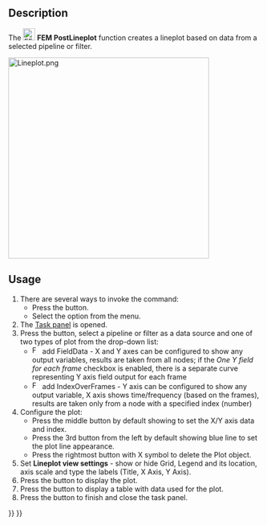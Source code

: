 <languages/>
<translate>

<!--T:1-->
{{Docnav
|[[FEM_PostCreateFunctionBox|Box]]
|[[FEM_PostHistogram|Create Histogram]]
|[[FEM_Workbench|FEM]]
|IconL=FEM_PostCreateFunctionBox.svg
|IconR=FEM_PostHistogram.svg
|IconC=Workbench_FEM.svg
}}

<!--T:2-->
{{GuiCommand
|Name=FEM PostLineplot
|MenuLocation=Results → Data Visualizations → Create Lineplot
|Workbenches=[[FEM_Workbench|FEM]]
|Version=1.1
|SeeAlso=[[FEM_tutorial|FEM tutorial]]
}}

==Description== <!--T:3-->

<!--T:4-->
The [[Image:FEM_PostLineplot.svg|24px]] '''FEM PostLineplot''' function creates a lineplot based on data from a selected pipeline or filter.

</translate>
[[File:Lineplot.png|400px]]
<translate>
<!--T:8-->
{{Caption|Example of a line plot}}

==Usage== <!--T:5-->

<!--T:6-->
# There are several ways to invoke the command:
#* Press the {{Button|[[Image:FEM_PostLineplot.svg|16px]] [[FEM_PostLineplot|Create Lineplot]]}} button.
#* Select the {{MenuCommand|Results → Data Visualizations → [[Image:FEM_PostLineplot.svg|16px]] Create Lineplot}} option from the menu.
# The [[Task_panel|Task panel]] is opened.
# Press the {{Button|Add data from}} button, select a pipeline or filter as a data source and one of two types of plot from the drop-down list:
#* [[Image:FEM_PostIndex.svg|16px]] add FieldData - X and Y axes can be configured to show any output variables, results are taken from all nodes; if the ''One Y field for each frame'' checkbox is enabled, there is a separate curve representing Y axis field output for each frame
#* [[Image:FEM_PostField.svg|16px]] add IndexOverFrames - Y axis can be configured to show any output variable, X axis shows time/frequency (based on the frames), results are taken only from a node with a specified index (number)
# Configure the plot:
#* Press the middle button by default showing {{Button|Position (X)}} to set the X/Y axis data and index.
#* Press the 3rd button from the left by default showing blue line to set the plot line appearance.
#* Press the rightmost button with X symbol to delete the Plot object.
# Set '''Lineplot view settings''' - show or hide Grid, Legend and its location, axis scale and type the labels (Title, X Axis, Y Axis).
# Press the {{Button|Show plot}} button to display the plot.
# Press the {{Button|Show data}} button to display a table with data used for the plot.
# Press the {{Button|OK}} button to finish and close the task panel.


<!--T:7-->
{{Docnav
|[[FEM_PostCreateFunctionBox|Box]]
|[[FEM_PostHistogram|Create Histogram]]
|[[FEM_Workbench|FEM]]
|IconL=FEM_PostCreateFunctionBox.svg
|IconR=FEM_PostHistogram.svg
|IconC=Workbench_FEM.svg
}}

</translate>
{{FEM Tools navi{{#translation:}}}}
{{Userdocnavi{{#translation:}}}}